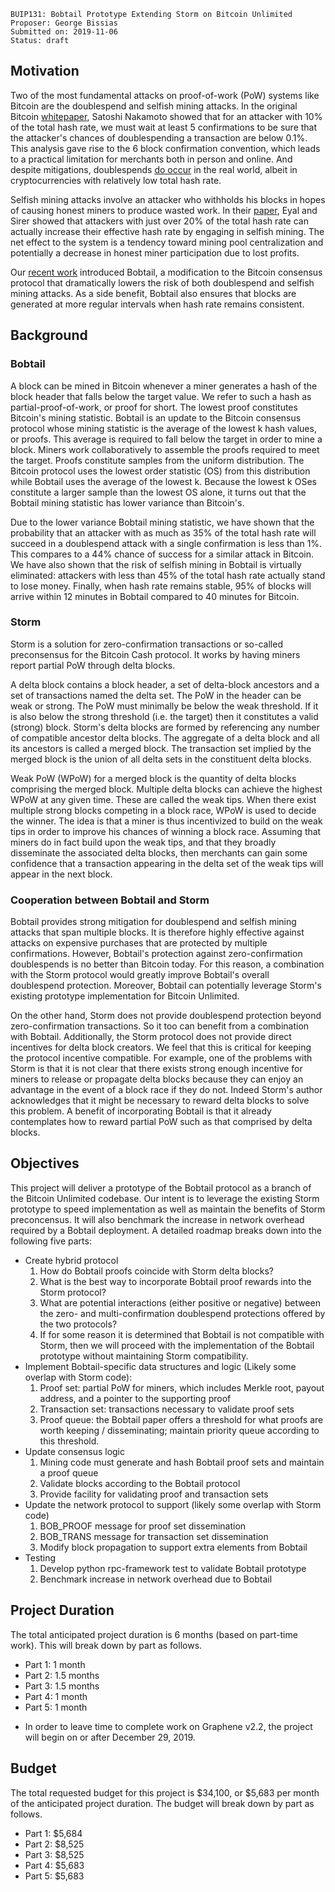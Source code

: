 <pre>
BUIP131: Bobtail Prototype Extending Storm on Bitcoin Unlimited
Proposer: George Bissias
Submitted on: 2019-11-06
Status: draft
</pre>

== Motivation ==

Two of the most fundamental attacks on proof-of-work (PoW) systems like Bitcoin are the doublespend and selfish mining attacks. In the original Bitcoin [[https://bitcoin.org/bitcoin.pdf|whitepaper]], Satoshi Nakamoto showed that for an attacker with 10% of the total hash rate, we must wait at least 5 confirmations to be sure that the attacker's chances of doublespending a transaction are below 0.1%. This analysis gave rise to the 6 block confirmation convention, which leads to a practical limitation for merchants both in person and online. And despite mitigations, doublespends [[https://cointelegraph.com/news/coinbase-ethereum-classic-double-spending-involved-more-than-11-million-in-crypto|do occur]] in the real world, albeit in cryptocurrencies with relatively low total hash rate.

Selfish mining attacks involve an attacker who withholds his blocks in hopes of causing honest miners to produce wasted work. In their [[https://www.cs.cornell.edu/~ie53/publications/btcProcFC.pdf|paper]], Eyal and Sirer showed that attackers with just over 20% of the total hash rate can actually increase their effective hash rate by engaging in selfish mining. The net effect to the system is a tendency toward mining pool centralization and potentially a decrease in honest miner participation due to lost profits.

Our [[https://arxiv.org/pdf/1709.08750.pdf|recent work]] introduced Bobtail, a modification to the Bitcoin consensus protocol that dramatically lowers the risk of both doublespend and selfish mining attacks. As a side benefit, Bobtail also ensures that blocks are generated at more regular intervals when hash rate remains consistent.

== Background ==

=== Bobtail ===
A block can be mined in Bitcoin whenever a miner generates a hash of the block header that falls below the target value. We refer to such a hash as partial-proof-of-work, or proof for short. The lowest proof constitutes Bitcoin's mining statistic. Bobtail is an update to the Bitcoin consensus protocol whose mining statistic is the average of the lowest k hash values, or proofs. This average is required to fall below the target in order to mine a block. Miners work collaboratively to assemble the proofs required to meet the target. Proofs constitute samples from the uniform distribution. The Bitcoin protocol uses the lowest order statistic (OS) from this distribution while Bobtail uses the average of the lowest k. Because the lowest k OSes constitute a larger sample than the lowest OS alone, it turns out that the Bobtail mining statistic has lower variance than Bitcoin's.

Due to the lower variance Bobtail mining statistic, we have shown that the probability that an attacker with as much as 35% of the total hash rate will succeed in a doublespend attack with a single confirmation is less than 1%. This compares to a 44% chance of success for a similar attack in Bitcoin. We have also shown that the risk of selfish mining in Bobtail is virtually eliminated: attackers with less than 45% of the total hash rate actually stand to lose money. Finally, when hash rate remains stable, 95% of blocks will arrive within 12 minutes in Bobtail compared to 40 minutes for Bitcoin.

=== Storm ===

Storm is a solution for zero-confirmation transactions or so-called preconsensus for the Bitcoin Cash protocol. It works by having miners report partial PoW through delta blocks.

A delta block contains a block header, a set of delta-block ancestors and a set of transactions named the delta set. The PoW in the header can be weak or strong. The PoW must minimally be below the weak threshold. If it is also below the strong threshold (i.e. the target) then it constitutes a valid (strong) block. Storm's delta blocks are formed by referencing any number of compatible ancestor delta blocks. The aggregate of a delta block and all its ancestors is called a merged block. The transaction set implied by the merged block is the union of all delta sets in the constituent delta blocks.

Weak PoW (WPoW) for a merged block is the quantity of delta blocks comprising the merged block. Multiple delta blocks can achieve the highest WPoW at any given time. These are called the weak tips. When there exist multiple strong blocks competing in a block race, WPoW is used to decide the winner. The idea is that a miner is thus incentivized to build on the weak tips in order to improve his chances of winning a block race. Assuming that miners do in fact build upon the weak tips, and that they broadly disseminate the associated delta blocks, then merchants can gain some confidence that a transaction appearing in the delta set of the weak tips will appear in the next block.

=== Cooperation between Bobtail and Storm ===
Bobtail provides strong mitigation for doublespend and selfish mining attacks that span multiple blocks. It is therefore highly effective against attacks on expensive purchases that are protected by multiple confirmations. However, Bobtail's protection against zero-confirmation doublespends is no better than Bitcoin today. For this reason, a combination with the Storm protocol would greatly improve Bobtail's overall doublespend protection. Moreover, Bobtail can potentially leverage Storm's existing prototype implementation for Bitcoin Unlimited.

On the other hand, Storm does not provide doublespend protection beyond zero-confirmation transactions. So it too can benefit from a combination with Bobtail. Additionally, the Storm protocol does not provide direct incentives for delta block creators. We feel that this is critical for keeping the protocol incentive compatible. For example, one of the problems with Storm is that it is not clear that there exists strong enough incentive for miners to release or propagate delta blocks because they can enjoy an advantage in the event of a block race if they do not. Indeed Storm's author acknowledges that it might be necessary to reward delta blocks to solve this problem. A benefit of incorporating Bobtail is that it already contemplates how to reward partial PoW such as that comprised by delta blocks.

== Objectives ==

This project will deliver a prototype of the Bobtail protocol as a branch of the Bitcoin Unlimited codebase. Our intent is to leverage the existing Storm prototype to speed implementation as well as maintain the benefits of Storm preconcensus. It will also benchmark the increase in network overhead required by a Bobtail deployment. A detailed roadmap breaks down into the following five parts:

* Create hybrid protocol
*# How do Bobtail proofs coincide with Storm delta blocks?
*# What is the best way to incorporate Bobtail proof rewards into the Storm protocol?
*# What are potential interactions (either positive or negative) between the zero- and multi-confirmation doublespend protections offered by the two protocols?
*# If for some reason it is determined that Bobtail is not compatible with Storm, then we will proceed with the implementation of the Bobtail prototype without maintaining Storm compatibility.
* Implement Bobtail-specific data structures and logic (Likely some overlap with Storm code):
*# Proof set: partial PoW for miners, which includes Merkle root, payout address, and a pointer to the supporting proof
*# Transaction set: transactions necessary to validate proof sets
*# Proof queue: the Bobtail paper offers a threshold for what proofs are worth keeping / disseminating; maintain priority queue according to this threshold.
* Update consensus logic
*# Mining code must generate and hash Bobtail proof sets and maintain a proof queue
*# Validate blocks according to the Bobtail protocol
*# Provide facility for validating proof and transaction sets
* Update the network protocol to support (likely some overlap with Storm code)
*# BOB_PROOF message for proof set dissemination
*# BOB_TRANS message for transaction set dissemination
*# Modify block propagation to support extra elements from Bobtail
*Testing
*# Develop python rpc-framework test to validate Bobtail prototype
*# Benchmark increase in network overhead due to Bobtail

== Project Duration ==

The total anticipated project duration is 6 months (based on part-time work). This will break down by part as follows.

*Part 1: 1 month
*Part 2: 1.5 months
*Part 3: 1.5 months
*Part 4: 1 month
*Part 5: 1 month

*In order to leave time to complete work on Graphene v2.2, the project will begin on or after December 29, 2019.

== Budget ==

The total requested budget for this project is $34,100, or $5,683 per month of the anticipated project duration. The budget will break down by part as follows.

*Part 1: $5,684
*Part 2: $8,525
*Part 3: $8,525
*Part 4: $5,683
*Part 5: $5,683
